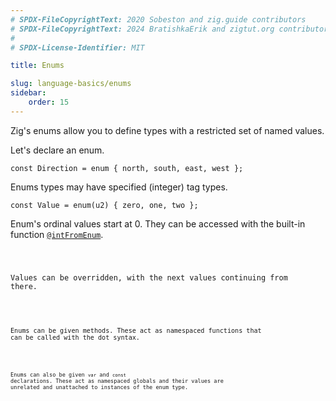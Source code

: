 ```yaml
---
# SPDX-FileCopyrightText: 2020 Sobeston and zig.guide contributors
# SPDX-FileCopyrightText: 2024 BratishkaErik and zigtut.org contributors
#
# SPDX-License-Identifier: MIT

title: Enums

slug: language-basics/enums
sidebar:
    order: 15
---
```




Zig's enums allow you to define types with a restricted set of named values.

Let's declare an enum.

```zig
const Direction = enum { north, south, east, west };
```

Enums types may have specified (integer) tag types.

```zig
const Value = enum(u2) { zero, one, two };
```

Enum's ordinal values start at 0. They can be accessed with the built-in
function
[`@intFromEnum`](https://ziglang.org/documentation/master/#intFromEnum).

<Code code={EnumOrdinal} collapse="1-4" lang="zig"/>

Values can be overridden, with the next values continuing from there.

<Code code={EnumOrdinalOverride} collapse="1-2" lang="zig"/>

Enums can be given methods. These act as namespaced functions that can be called
with the dot syntax.

<Code code={EnumMethods} collapse="1-2" lang="zig"/>

Enums can also be given `var` and `const` declarations. These act as namespaced
globals and their values are unrelated and unattached to instances of the enum
type.

<Code code={EnumDeclarations} collapse="1-2" lang="zig"/>
